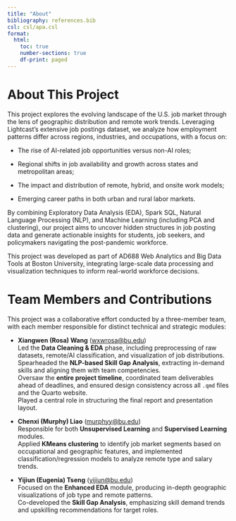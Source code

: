 ```yaml
---
title: "About"
bibliography: references.bib
csl: csl/apa.csl
format:
  html:
    toc: true
    number-sections: true
    df-print: paged
---
```



# About This Project
This project explores the evolving landscape of the U.S. job market through the lens of geographic distribution and remote work trends. Leveraging Lightcast's extensive job postings dataset, we analyze how employment patterns differ across regions, industries, and occupations, with a focus on:

* The rise of AI-related job opportunities versus non-AI roles;

* Regional shifts in job availability and growth across states and metropolitan areas;

* The impact and distribution of remote, hybrid, and onsite work models;

* Emerging career paths in both urban and rural labor markets.

By combining Exploratory Data Analysis (EDA), Spark SQL, Natural Language Processing (NLP), and Machine Learning (including PCA and clustering), our project aims to uncover hidden structures in job posting data and generate actionable insights for students, job seekers, and policymakers navigating the post-pandemic workforce.

This project was developed as part of AD688 Web Analytics and Big Data Tools at Boston University, integrating large-scale data processing and visualization techniques to inform real-world workforce decisions.

# Team Members and Contributions

This project was a collaborative effort conducted by a three-member team, with each member responsible for distinct technical and strategic modules:

- **Xiangwen (Rosa) Wang** (<wxwrosa@bu.edu>)  
  Led the **Data Cleaning & EDA** phase, including preprocessing of raw datasets, remote/AI classification, and visualization of job distributions.  
  Spearheaded the **NLP-based Skill Gap Analysis**, extracting in-demand skills and aligning them with team competencies.  
  Oversaw the **entire project timeline**, coordinated team deliverables ahead of deadlines, and ensured design consistency across all `.qmd` files and the Quarto website.  
  Played a central role in structuring the final report and presentation layout.

- **Chenxi (Murphy) Liao** (<murphyy@bu.edu>)  
  Responsible for both **Unsupervised Learning** and **Supervised Learning** modules.  
  Applied **KMeans clustering** to identify job market segments based on occupational and geographic features, and implemented classification/regression models to analyze remote type and salary trends.

- **Yijiun (Eugenia) Tseng** (<yijiun@bu.edu>)  
  Focused on the **Enhanced EDA** module, producing in-depth geographic visualizations of job type and remote patterns.  
  Co-developed the **Skill Gap Analysis**, emphasizing skill demand trends and upskilling recommendations for target roles.